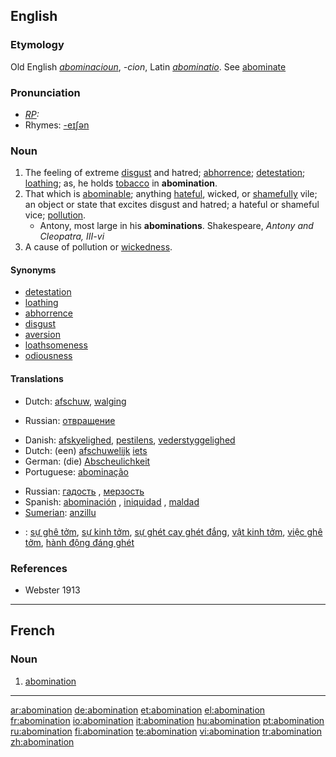 ==English==

===Etymology===
Old English ''[[abominacioun]]'', ''-cion'', Latin ''[[abominatio]]''. See [[abominate]]

===Pronunciation===
* ''[[RP]]:'' {{IPA|/əbɒmɪˈneɪʃn/}}
*Rhymes: [[Rhymes:English:-eɪʃǝn|-eɪʃǝn]]

===Noun===
{{en-noun}}

# The feeling of extreme [[disgust]] and hatred; [[abhorrence]]; [[detestation]]; [[loathing]]; as, he holds [[tobacco]] in '''abomination'''.
# That which is [[abominable]]; anything [[hateful]], wicked, or [[shameful]]ly vile; an object or state that excites disgust and hatred; a hateful or shameful vice; [[pollution]].
#* Antony, most large in his '''abominations'''. Shakespeare, ''Antony and Cleopatra, III-vi''
# A cause of pollution or [[wickedness]].

====Synonyms====
* [[detestation]]
* [[loathing]]
* [[abhorrence]]
* [[disgust]]
* [[aversion]]
* [[loathsomeness]]
* [[odiousness]]

====Translations====
{{trans-top|the feeling of extreme disgust}}
*Dutch: [[afschuw]], [[walging]]
{{trans-mid}}
*Russian: [[отвращение]] {{n}}
{{trans-bottom}}

{{trans-top|something abominable}}
*Danish: [[afskyelighed]], [[pestilens]], [[vederstyggelighed]]
*Dutch: (een) [[afschuwelijk]] [[iets]]
*German: (die) [[Abscheulichkeit]]
*Portuguese: [[abominação]] {{f}}
{{trans-mid}}
*Russian: [[гадость]] {{f}}, [[мерзость]] {{f}}
*Spanish: [[abominación]] {{f}}, [[iniquidad]] {{f}}, [[maldad]] {{f}}
*[[Sumerian]]: [[anzillu]]
{{trans-bottom}}

{{checktrans-top|Translations to be checked}}
*{{ttbc|Vietnamese}}: [[sự ghê tởm]], [[sự kinh tởm]], [[sự ghét cay ghét đắng]], [[vật kinh tởm]], [[việc ghê tởm]], [[hành động đáng ghét]]
{{checktrans-mid}}
{{checktrans-bottom}}

===References===
*Webster 1913

----

==French==

===Noun===

{{fr-noun|f}}

# [[#English|abomination]]

----

[[ar:abomination]]
[[de:abomination]]
[[et:abomination]]
[[el:abomination]]
[[fr:abomination]]
[[io:abomination]]
[[it:abomination]]
[[hu:abomination]]
[[pt:abomination]]
[[ru:abomination]]
[[fi:abomination]]
[[te:abomination]]
[[vi:abomination]]
[[tr:abomination]]
[[zh:abomination]]